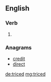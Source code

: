 ==English==

===Verb===
{{head|en}}

# {{en-past of|trice}}

===Anagrams===
* [[credit#English|credit]]
* [[direct#English|direct]]

[[de:triced]]
[[mg:triced]]